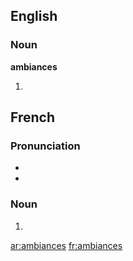 ==English==

===Noun===
'''ambiances'''

# {{plural of|[[ambiance]]}}

==French==

===Pronunciation===
* {{IPA|/ɑ̃.bjɑ̃s/|lang=fr}}
* {{homophones|ambiance|lang=fr}}

===Noun===
{{infl|fr|plural}} {{f|p}}

# {{plural of|[[ambiance]]|lang=fr}}

[[ar:ambiances]]
[[fr:ambiances]]